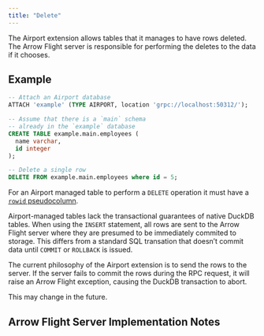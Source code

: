 ```yaml
---
title: "Delete"
---
```


The Airport extension allows tables that it manages to have rows deleted.  The Arrow Flight server is responsible for performing the deletes to the data if it chooses.

## Example

```sql
-- Attach an Airport database
ATTACH 'example' (TYPE AIRPORT, location 'grpc://localhost:50312/');

-- Assume that there is a `main` schema
-- already in the `example` database
CREATE TABLE example.main.employees (
  name varchar,
  id integer
);

-- Delete a single row
DELETE FROM example.main.employees where id = 5;
```

::: {.callout-caution}
For an Airport managed table to perform a `DELETE` operation it must have a [`rowid` pseudocolumn](table_row_ids.qmd).
:::

::: {.callout-tip}
Airport-managed tables lack the transactional guarantees of native DuckDB tables. When using the `INSERT` statement, all rows are sent to the Arrow Flight server where they are presumed to be immediately commited to storage. This differs from a standard SQL transation that doesn't commit data until `COMMIT` or `ROLLBACK` is issued.

The current philosophy of the Airport extension is to send the rows to the server. If the server fails to commit the rows during the RPC request, it will raise an Arrow Flight exception, causing the DuckDB transaction to abort.

This may change in the future.
:::

## Arrow Flight Server Implementation Notes